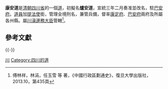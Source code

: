 '''康安道'''是[[清朝|清朝]][[四川省_(清)|四川省]]的一個[[道_(行政區劃)|道]]，初擬名'''爐安道'''，宣統三年二月奏准並改名，駐[[巴安府|巴安府]]。[[道員|道員]]加[[提法使|提法使]]銜，管理全境刑名，兼管兵備，督率[[康定府|康定府]]、[[巴安府|巴安府]]兩府及所屬各州縣。屬[[川滇邊務大臣|川滇邊務大臣]]管轄<ref>傅林祥，林涓，任玉雪 等 著，《中國行政區劃通史》，復旦大學出版社，2013.10，第435頁</ref>。

== 參考文獻 ==
{{Reflist}}

{{-}}
{{清朝巡守道}}

[[Category:清朝的道|川]]
[[Category:四川的道|Category:四川的道]]

{{清朝行政區劃小作品}}